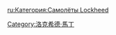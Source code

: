 {{catmore}}
{{Commonscat|Lockheed}}

[[Category:洛克希德·馬丁|Category:洛克希德·馬丁]]

[[ru:Категория:Самолёты_Lockheed|ru:Категория:Самолёты Lockheed]]